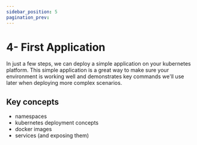 ```yaml
---
sidebar_position: 5
pagination_prev:
---
```


# 4- First Application

In just a few steps, we can deploy a simple application on your kubernetes platform. This simple application is a great way to make sure your environment is working well and demonstrates key commands we'll use later when deploying more complex scenarios.

## Key concepts

- namespaces
- kubernetes deployment concepts
- docker images
- services (and exposing them)
